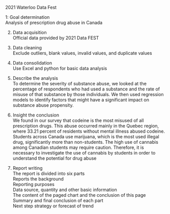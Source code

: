 2021 Waterloo Data Fest

1: Goal determination  
Analysis of prescription drug abuse in Canada

2. Data acquisition  
Official data provided by 2021 Data FEST  

3. Data cleaning  
Exclude outliers, blank values, invalid values, and duplicate values  

4. Data consolidation  
Use Excel and python for basic data analysis  

5. Describe the analysis  
To determine the severity of substance abuse, we looked at the percentage of respondents who had used a substance and the rate of misuse of that substance by those individuals. We then used regression models to identify factors that might have a significant impact on substance abuse propensity.  

6. Insight the conclusion  
We found in our survey that codeine is the most misused of all prescription drugs. This abuse occurred mainly in the Quebec region, where 33.21 percent of residents without mental illness abused codeine. Students across Canada use marijuana, which is the most used illegal drug, significantly more than non-students. The high use of cannabis among Canadian students may require caution. Therefore, it is necessary to investigate the use of cannabis by students in order to understand the potential for drug abuse  

7. Report writing  
The report is divided into six parts  
Reports the background  
Reporting purposes  
Data source, quantity and other basic information  
The content of the paged chart and the conclusion of this page  
Summary and final conclusion of each part  
Next step strategy or forecast of trend  
